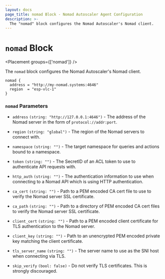 ```yaml
---
layout: docs
page_title: nomad Block - Nomad Autoscaler Agent Configuration
description: >-
  The "nomad" block configures the Nomad Autoscaler's Nomad client.
---
```


# `nomad` Block

<Placement groups={['nomad']} />

The `nomad` block configures the Nomad Autoscaler's Nomad client.

```hcl
nomad {
  address = "http://my-nomad.systems:4646"
  region  = "esp-vlc-1"
}
```

### `nomad` Parameters

- `address` `(string: "http://127.0.0.1:4646")` - The address of the Nomad server
  in the form of `protocol://addr:port`.

- `region` `(string: "global")` - The region of the Nomad servers to connect with.

- `namespace` `(string: "")` - The target namespace for queries and actions bound
  to a namespace.

- `token` `(string: "")` - The SecretID of an ACL token to use to authenticate
  API requests with.

- `http_auth` `(string: "")` - The authentication information to use when connecting
  to a Nomad API which is using HTTP authentication.

- `ca_cert` `(string: "")` - Path to a PEM encoded CA cert file to use to verify
  the Nomad server SSL certificate.

- `ca_path` `(string: "")` - Path to a directory of PEM encoded CA cert files to
  verify the Nomad server SSL certificate.

- `client_cert` `(string: "")` - Path to a PEM encoded client certificate for TLS
  authentication to the Nomad server.

- `client_key` `(string: "")` - Path to an unencrypted PEM encoded private key
  matching the client certificate.

- `tls_server_name` `(string: "")` - The server name to use as the SNI host when
  connecting via TLS.

- `skip_verify` `(bool: false)` - Do not verify TLS certificates. This is strongly
  discouraged.
